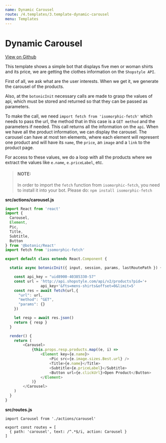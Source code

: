 ```yaml
---
name: Dynamic Carousel
route: /4.templates/3.template-dynamic-carousel
menu: Templates
---
```





# Dynamic Carousel

[View on Github](https://github.com/hubtype/botonic/tree/master/packages/botonic-cli/templates/dynamic-carousel)

This template shows a simple bot that displays five men or woman shirts and its price, we are getting the clothes information on the `Shopstyle API`.

First of all, we ask what are the user interests. When we get it, we generate the carousel of the products.

Also, at the `botonicInit` necessary calls are made to grasp the values of api, which must be stored and returned so that they can be passed as parameters. 

To make the call, we need `import fetch from 'isomorphic-fetch'` which needs to pass the url, the method that in this case is a `GET method` and the parameters if needed. This call returns all the information on the `api`.
When we have all the product information, we can display the carousel.
The carousel can have at most ten elements, where each element will represent one product and will have its `name`, the `price`, an `image` and a `link` to the product page.

For access to these values, we do a loop with all the products where we extract the values like `e.name`, `e.priceLabel`, etc.


> #### NOTE:
> In order to import the `fetch` function from `isomorphic-fetch`, you need to install it into your bot. Please do: `npm install isomorphic-fetch`

**src/actions/carousel.js**

```javascript
import React from 'react'
import { 
  Carousel,
  Element,
  Pic,
  Title,
  Subtitle,
  Button
} from '@botonic/React'
import fetch from 'isomorphic-fetch'

export default class extends React.Component {

  static async botonicInit({ input, session, params, lastRoutePath }) {

    const api_key = "uid8900-40385330-57"
    const url = 'http://api.shopstyle.com/api/v2/products?pid='+
    			api_key+'&fts=mens-shirts&offset=0&limit=5'
    const res = await fetch(url,{
      "url": url,
      "method": "GET",
      "params": {}
    })

    let resp = await res.json()
    return { resp }
  }

  render() {
    return (
        <Carousel>
            {this.props.resp.products.map((e, i) => 
                <Element key={e.name}>
                    <Pic src={e.image.sizes.Best.url} />
                    <Title>{e.name}</Title>
                    <Subtitle>{e.priceLabel}</Subtitle>
                    <Button url={e.clickUrl}>Open Product</Button>
                </Element>
            )}
        </Carousel>
    )
  }
}
```

**src/routes.js**

```
import Carousel from './actions/carousel'

export const routes = [
  { path: 'carousel', text: /^.*$/i, action: Carousel }
]

```

<div style={{display:"flex", justifyContent:"space-between"}}>
  <PrevButton title="Human Handoff" href="/tutorials-and-examples/human-handoff" />
  <NextButton title="Custom Webchat" href="/tutorials-and-examples/custom-webchat" />
</div>